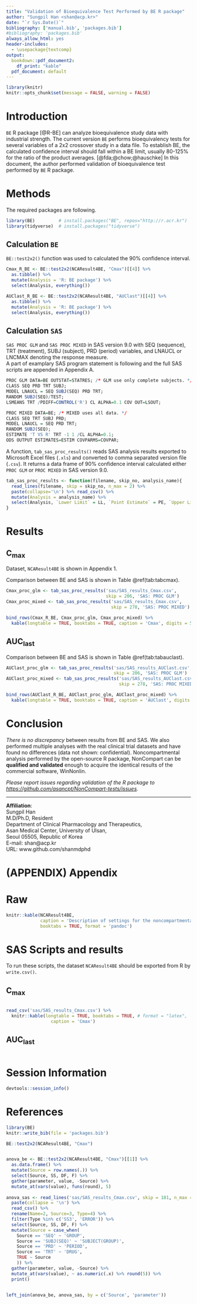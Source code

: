 ```yaml
---
title: "Validation of Bioequivalence Test Performed by BE R package"
author: "Sungpil Han <shan@acp.kr>"
date: "`r Sys.Date()`"
bibliography: ['manual.bib', 'packages.bib']
#bibliography: 'packages.bib'
always_allow_html: yes
header-includes:
  - \usepackage{textcomp}
output: 
  bookdown::pdf_document2: 
    df_print: "kable"
  pdf_document: default
---
```


```r
library(knitr)
knitr::opts_chunk$set(message = FALSE, warning = FALSE)
```


# Introduction

`BE` R package [@R-BE] can analyze bioequivalence study data with industrial strength. 
The current version `BE` performs bioequivalency tests for several variables of a 2x2 crossover study in a data file.
To establish BE, the calculated confidence interval should fall within a BE limit, usually 80-125% for the ratio of the product averages. [@fda;@chow;@hauschke]
In this document, the author performed validation of bioequivalence test performed by `BE` R package.

\pagebreak

# Methods

The required packages are following. 

```r
library(BE)         # install.packages("BE", repos="http://r.acr.kr")
library(tidyverse)  # install.packages("tidyverse")
```

## Calculation `BE`

`BE::test2x2()` function was used to calculated the 90% confidence interval.

```r
Cmax_R_BE <- BE::test2x2(NCAResult4BE, "Cmax")[[4]] %>% 
  as.tibble() %>% 
  mutate(Analysis = 'R: BE package') %>% 
  select(Analysis, everything())

AUClast_R_BE <- BE::test2x2(NCAResult4BE, "AUClast")[[4]] %>% 
  as.tibble() %>% 
  mutate(Analysis = 'R: BE package') %>% 
  select(Analysis, everything())
```

## Calculation `SAS`

`SAS PROC GLM` and `SAS PROC MIXED` in SAS version 9.0 with SEQ (sequence), TRT (treatment), SUBJ (subject), PRD (period) variables, and LNAUCL or LNCMAX denoting the response measure.  
A part of examplary SAS program statement is following and the full SAS scripts are appended in Appendix A.

```r
PROC GLM DATA=BE OUTSTAT=STATRES; /* GLM use only complete subjects. */
CLASS SEQ PRD TRT SUBJ;
MODEL LNAUCL = SEQ SUBJ(SEQ) PRD TRT;
RANDOM SUBJ(SEQ)/TEST;
LSMEANS TRT /PDIFF=CONTROL('R') CL ALPHA=0.1 COV OUT=LSOUT;
```

```r
PROC MIXED DATA=BE; /* MIXED uses all data. */
CLASS SEQ TRT SUBJ PRD;
MODEL LNAUCL = SEQ PRD TRT;
RANDOM SUBJ(SEQ);
ESTIMATE 'T VS R' TRT -1 1 /CL ALPHA=0.1;
ODS OUTPUT ESTIMATES=ESTIM COVPARMS=COVPAR;
```

A function, `tab_sas_proc_results()` reads SAS analysis results exported to Microsoft Excel files (`.xls`) and converted to comma separated version file (`.csv`). It returns a data frame of 90% confidence interval calculated either `PROC GLM` or `PROC MIXED` in SAS version 9.0.

```r
tab_sas_proc_results <- function(filename, skip_no, analysis_name){
  read_lines(filename, skip = skip_no, n_max = 2) %>% 
  paste(collapse='\n') %>% read_csv() %>% 
  mutate(Analysis = analysis_name) %>% 
  select(Analysis, `Lower Limit` = LL, `Point Estimate` = PE, `Upper Limit` = UL)
}

```

\pagebreak

# Results

## C~max~

Dataset, `NCAResult4BE` is shown in Appendix 1.

Comparison between BE and SAS is shown in Table \@ref(tab:tabcmax).

```r
Cmax_proc_glm <- tab_sas_proc_results('sas/SAS_results_Cmax.csv', 
                                      skip = 206, 'SAS: PROC GLM')
Cmax_proc_mixed <- tab_sas_proc_results('sas/SAS_results_Cmax.csv', 
                                        skip = 278, 'SAS: PROC MIXED')

bind_rows(Cmax_R_BE, Cmax_proc_glm, Cmax_proc_mixed) %>% 
  kable(longtable = TRUE, booktabs = TRUE, caption = 'Cmax', digits = 5)
```

## AUC~last~

Comparison between BE and SAS is shown in Table \@ref(tab:tabauclast).


```r
AUClast_proc_glm <- tab_sas_proc_results('sas/SAS_results_AUClast.csv', 
                                         skip = 206, 'SAS: PROC GLM')
AUClast_proc_mixed <- tab_sas_proc_results('sas/SAS_results_AUClast.csv', 
                                           skip = 278, 'SAS: PROC MIXED')

bind_rows(AUClast_R_BE, AUClast_proc_glm, AUClast_proc_mixed) %>% 
  kable(longtable = TRUE, booktabs = TRUE, caption = 'AUClast', digits = 5)
```

\pagebreak

# Conclusion 

*There is no discrepancy* between results from BE and SAS. 
We also performed multiple analyses with the real clinical trial datasets and have found no differences (data not shown: confidential).
Noncompartmental analysis performed by the open-source R package, NonCompart can be **qualified and validated** enough to acquire the identical results of the commercial software, WinNonlin.

*Please report issues regarding validation of the R package to <https://github.com/asancpt/NonCompart-tests/issues>.*

------

**Affiliation**:  
Sungpil Han  
M.D/Ph.D, Resident  
Department of Clinical Pharmacology and Therapeutics,  
Asan Medical Center, University of Ulsan,  
Seoul 05505, Republic of Korea  
E-mail: shan@acp.kr  
URL: www.github.com/shanmdphd

\pagebreak


# (APPENDIX) Appendix {-}

# Raw

```r
knitr::kable(NCAResult4BE, 
             caption = 'Description of settings for the noncompartmental analysis performed in WinNonlin and links to the raw data', 
             booktabs = TRUE, format = 'pandoc')
```

\pagebreak

# SAS Scripts and results

To run these scripts, the dataset `NCAResult4BE` should be exported from R by `write.csv()`.

## C~max~

```r
```

```r
read_csv('sas/SAS_results_Cmax.csv') %>% 
  knitr::kable(longtable = TRUE, booktabs = TRUE, # format = "latex", 
                 caption = 'Cmax')
```



## AUC~last~

```r
```


\pagebreak

# Session Information

```r
devtools::session_info()
```

# References {-}

```r
library(BE)
knitr::write_bib(file = 'packages.bib')
```


```r

BE::test2x2(NCAResult4BE, "Cmax")


anova_be <- BE::test2x2(NCAResult4BE, "Cmax")[[1]] %>% 
  as.data.frame() %>% 
  mutate(Source = row.names(.)) %>% 
  select(Source, SS, DF, F) %>% 
  gather(parameter, value, -Source) %>% 
  mutate_at(vars(value), funs(round), 5)
  
anova_sas <- read_lines('sas/SAS_results_Cmax.csv', skip = 181, n_max = 10) %>% 
  paste(collapse = '\n') %>% 
  read_csv() %>% 
  rename(Name=2, Source=3, Type=4) %>% 
  filter(Type %in% c('SS3', 'ERROR')) %>% 
  select(Source, SS, DF, F) %>% 
  mutate(Source = case_when(
    Source == 'SEQ' ~ 'GROUP',
    Source == 'SUBJ(SEQ)' ~ 'SUBJECT(GROUP)',
    Source == 'PRD' ~ 'PERIOD',
    Source == 'TRT' ~ 'DRUG',
    TRUE ~ Source
    )) %>% 
  gather(parameter, value, -Source) %>% 
  mutate_at(vars(value), ~ as.numeric(.x) %>% round(5)) %>% 
  print()


left_join(anova_be, anova_sas, by = c('Source', 'parameter'))
```

